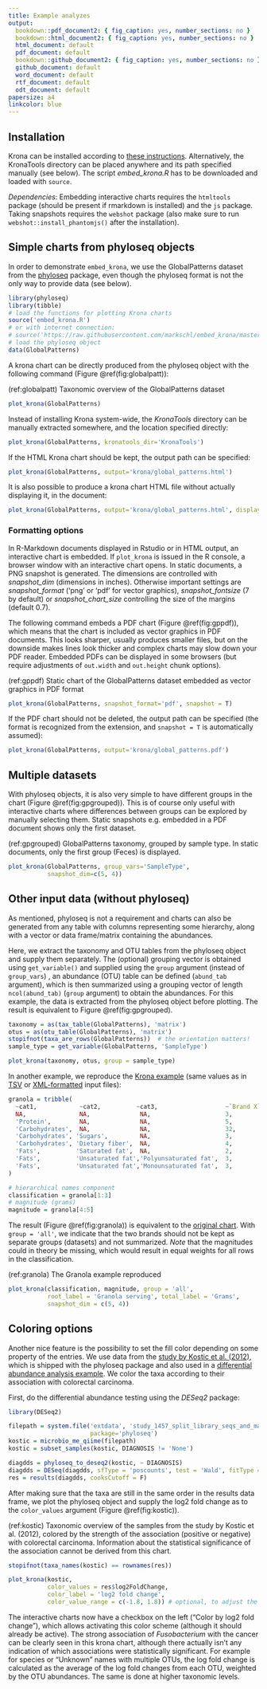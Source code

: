 ```yaml
---
title: Example analyzes
output:
  bookdown::pdf_document2: { fig_caption: yes, number_sections: no }
  bookdown::html_document2: { fig_caption: yes, number_sections: no }
  html_document: default
  pdf_document: default
  bookdown::github_document2: { fig_caption: yes, number_sections: no }
  github_document: default
  word_document: default
  rtf_document: default
  odt_document: default
papersize: a4
linkcolor: blue
---
```


## Installation

Krona can be installed according to [these instructions](https://github.com/marbl/Krona/wiki/Installing). Alternatively, the KronaTools directory can be placed anywhere and its path specified manually (see below). The script *embed_krona.R* has to be downloaded and loaded with `source`.

*Dependencies*: Embedding interactive charts requires the `htmltools` package (should be present if rmarkdown is installed) and the `js` package. Taking snapshots requires the `webshot` package (also make sure to run `webshot::install_phantomjs()` after the installation).

## Simple charts from phyloseq objects

In order to demonstrate `embed_krona`, we use the GlobalPatterns dataset from the [phyloseq](https://joey711.github.io/phyloseq/index.html) package, even though the phyloseq format is not the only way to provide data (see below).

```r
library(phyloseq)
library(tibble)
# load the functions for plotting Krona charts
source('embed_krona.R')
# or with internet connection:
# source('https://raw.githubusercontent.com/markschl/embed_krona/master/embed_krona.R')
# load the phyloseq object
data(GlobalPatterns)
```

A krona chart can be directly produced from the phyloseq object with the following command (Figure \@ref(fig:globalpatt)):

(ref:globalpatt) Taxonomic overview of the GlobalPatterns dataset

```r
plot_krona(GlobalPatterns)
```

Instead of installing Krona system-wide, the *KronaTools* directory can be manually extracted somewhere, and the location specified directly:

[^1]: more specifically, `ktImportXML` must be available in `PATH`

```r
plot_krona(GlobalPatterns, kronatools_dir='KronaTools')
```

If the HTML Krona chart should be kept, the output path can be specified:

```r
plot_krona(GlobalPatterns, output='krona/global_patterns.html')
```

It is also possible to produce a krona chart HTML file without actually displaying it, in the document:

```r
plot_krona(GlobalPatterns, output='krona/global_patterns.html', display=F)
```

### Formatting options

In R-Markdown documents displayed in Rstudio or in HTML output, an interactive chart is embedded. If `plot_krona` is issued in the R console, a browser window with an interactive chart opens. In static documents, a PNG snapshot is generated. The dimensions are controlled with *snapshot_dim* (dimensions in inches). Otherwise important settings are *snapshot_format* ('png' or 'pdf' for vector graphics), *snapshot_fontsize* (7 by default) or *snapshot_chart_size* controlling the size of the margins (default 0.7).

The following command embeds a PDF chart (Figure \@ref(fig:gppdf)), which means that the chart is included as vector graphics in PDF documents. This looks sharper, usually produces smaller files, but on the downside makes lines look thicker and complex charts may slow down your PDF reader. Embedded PDFs can be displayed in some browsers (but require adjustments of `out.width` and `out.height` chunk options).

(ref:gppdf) Static chart of the GlobalPatterns dataset embedded as vector graphics in PDF format

```r
plot_krona(GlobalPatterns, snapshot_format='pdf', snapshot = T)
```

If the PDF chart should not be deleted, the output path can be specified (the format is recognized from the extension, and `snapshot = T` is automatically assumed):

```r
plot_krona(GlobalPatterns, output='krona/global_patterns.pdf')
```

## Multiple datasets

With phyloseq objects, it is also very simple to have different groups in the chart (Figure \@ref(fig:gpgrouped)). This is of course only useful with interactive charts where differences between groups can be explored by manually selecting them. Static snapshots e.g. embedded in a PDF document shows only the first dataset.

(ref:gpgrouped) GlobalPatterns taxonomy, grouped by sample type. In static documents, only the first group (Feces) is displayed.

```r
plot_krona(GlobalPatterns, group_vars='SampleType',
           snapshot_dim=c(5, 4))
```

## Other input data (without phyloseq)

As mentioned, phyloseq is not a requirement and charts can also be generated from any table with columns representing some hierarchy, along with a vector or data frame/matrix containing the abundances.

Here, we extract the taxonomy and OTU tables from the phyloseq object and supply them separately. The (optional) grouping vector is obtained using `get_variable()` and supplied using the `group` argument (instead of `group_vars`)
, an abundance (OTU) table can be defined (`abund_tab` argument), which is then summarized using a grouping vector of length `ncol(abund_tab)` (`group` argument) to obtain the abundances. For this example, the data is extracted from the phyloseq object before plotting. The result is equivalent to Figure \@ref(fig:gpgrouped).

```r
taxonomy = as(tax_table(GlobalPatterns), 'matrix')
otus = as(otu_table(GlobalPatterns), 'matrix')
stopifnot(taxa_are_rows(GlobalPatterns))  # the orientation matters!
sample_type = get_variable(GlobalPatterns, 'SampleType')

plot_krona(taxonomy, otus, group = sample_type)
```

In another example, we reproduce the [Krona example](https://github.com/marbl/Krona/wiki/Importing-text-and-XML-data) (same values as in [TSV](https://krona.sourceforge.net/examples/text.txt) or [XML-formatted](https://krona.sourceforge.net/examples/xml.txt) input files):

```r
granola = tribble(
  ~cat1,            ~cat2,          ~cat3,                   ~`Brand X`, ~`Brand Y`,
  NA,               NA,              NA,                     3,          1,
  'Protein',        NA,              NA,                     5,          6,
  'Carbohydrates',  NA,              NA,                     32,         28,
  'Carbohydrates', 'Sugars',         NA,                     3,          5,
  'Carbohydrates', 'Dietary fiber',  NA,                     4,          8,
  'Fats',          'Saturated fat',  NA,                     2,          1,
  'Fats',          'Unsaturated fat','Polyunsaturated fat',  3,          4,
  'Fats',          'Unsaturated fat','Monounsaturated fat',  3,          2
)

# hierarchical names component
classification = granola[1:3]
# magnitude (grams)
magnitude = granola[4:5]
```

The result (Figure \@ref(fig:granola)) is equivalent to the [original chart](https://krona.sourceforge.net/examples/xml.krona.html). With `group = 'all'`, we indicate that the two brands should not be kept as separate groups (datasets) and not summarized. *Note* that the magnitudes could in theory be missing, which would result in equal weights for all rows in the classification.

(ref:granola) The Granola example reproduced

```r
plot_krona(classification, magnitude, group = 'all',
           root_label = 'Granola serving', total_label = 'Grams',
           snapshot_dim = c(5, 4))
```

## Coloring options

Another nice feature is the possibility to set the fill color depending on some property of the entries. We use data from the [study by Kostic et al. (2012)](http://www.genome.org/cgi/doi/10.1101/gr.126573.111), which is shipped with the phyloseq package and also used in a [differential abundance analysis example](http://joey711.github.io/phyloseq-extensions/DESeq2.html). We color the taxa according to their association with colorectal carcinoma.

First, do the differential abundance testing using the *DESeq2* package:

```r
library(DESeq2)

filepath = system.file('extdata', 'study_1457_split_library_seqs_and_mapping.zip',
                       package='phyloseq')
kostic = microbio_me_qiime(filepath)
kostic = subset_samples(kostic, DIAGNOSIS != 'None')

diagdds = phyloseq_to_deseq2(kostic, ~ DIAGNOSIS)
diagdds = DESeq(diagdds, sfType = 'poscounts', test = 'Wald', fitType = 'parametric')
res = results(diagdds, cooksCutoff = F)
```

After making sure that the taxa are still in the same order in the results data frame, we plot the phyloseq object and supply the log2 fold change as to the `color_values` argument (Figure \@ref(fig:kostic)).

(ref:kostic) Taxonomic overview of the samples from the study by Kostic et al. (2012), colored by the strength of the association (positive or negative) with colorectal carcinoma. Information about the statistical significance of the association cannot be derived from this chart.

```r
stopifnot(taxa_names(kostic) == rownames(res))

plot_krona(kostic,
           color_values = res$log2FoldChange,
           color_label = 'log2 fold change',
           color_value_range = c(-1.8, 1.8)) # optional, to adjust the color scale
```

The interactive charts now have a checkbox on the left ("Color by log2 fold change"), which allows activating this color scheme (although it should already be active). The strong association of *Fusobacterium* with the cancer can be clearly seen in this krona chart, although there actually isn't any indication of which associations were statistically significant. For example for species or "Unknown" names with multiple OTUs, the log fold change is calculated as the average of the log fold changes from each OTU, weighted by the OTU abundances. The same is done at higher taxonomic levels.
